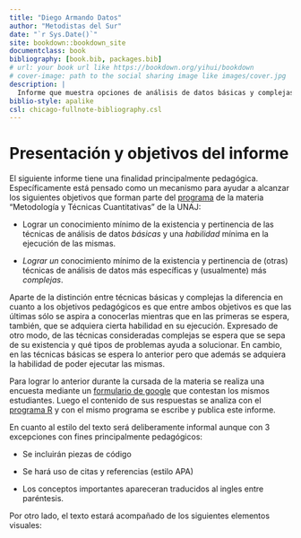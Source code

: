 ```yaml
---
title: "Diego Armando Datos"
author: "Metodistas del Sur"
date: "`r Sys.Date()`"
site: bookdown::bookdown_site
documentclass: book
bibliography: [book.bib, packages.bib]
# url: your book url like https://bookdown.org/yihui/bookdown
# cover-image: path to the social sharing image like images/cover.jpg
description: |
  Informe que muestra opciones de análisis de datos básicas y complejas sobre un formulario de google forms analizado con el programa R. El mismo tiene fines pedagógicos más que académicos.
biblio-style: apalike
csl: chicago-fullnote-bibliography.csl
---
```


# Presentación y objetivos del informe {.unnumbered}

El siguiente informe tiene una finalidad principalmente pedagógica. Específicamente está pensado como un mecanismo para ayudar a alcanzar los siguientes objetivos que forman parte del [programa](https://docs.google.com/document/d/15ZuHJ1ZM7Z0g0Edt-mv1PCB697-x6-rZfcWdAtd85yM/edit#heading=h.s43n504lcmmx "Ir al programa de la materia") de la materia "Metodología y Técnicas Cuantitativas" de la UNAJ:

-   Lograr un conocimiento mínimo de la existencia y pertinencia de las técnicas de análisis de datos *básicas* y una *habilidad* mínima en la ejecución de las mismas.

-   *Lograr un* conocimiento mínimo de la existencia y pertinencia de (otras) técnicas de análisis de datos más específicas y (usualmente) más *complejas*.

Aparte de la distinción entre técnicas básicas y complejas la diferencia en cuanto a los objetivos pedagógicos es que entre ambos objetivos es que las últimas sólo se aspira a conocerlas mientras que en las primeras se espera, también, que se adquiera cierta habilidad en su ejecución. Expresado de otro modo, de las técnicas consideradas complejas se espera que se sepa de su existencia y qué tipos de problemas ayuda a solucionar. En cambio, en las técnicas básicas se espera lo anterior pero que además se adquiera la habilidad de poder ejecutar las mismas.

Para lograr lo anterior durante la cursada de la materia se realiza una encuesta mediante un [formulario de google](https://www.google.com/intl/es-419_ar/forms/about/ "Ir a formularios de Google") que contestan los mismos estudiantes. Luego el contenido de sus respuestas se analiza con el [programa R](https://www.r-project.org/ "Ir al programa R") y con el mismo programa se escribe y publica este informe.

En cuanto al estilo del texto será deliberamente informal aunque con 3 excepciones con fines principalmente pedagógicos:

-   Se incluirán piezas de código

-   Se hará uso de citas y referencias (estilo APA)

-   Los conceptos importantes apareceran traducidos al ingles entre paréntesis.

Por otro lado, el texto estará acompañado de los siguientes elementos visuales:
